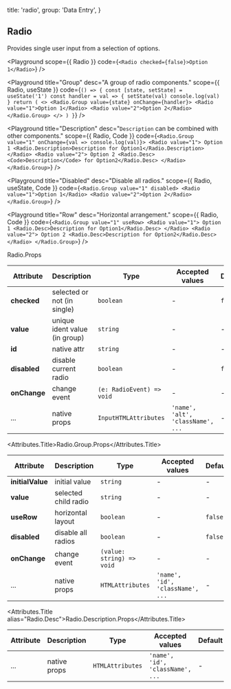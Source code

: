 
  title: 'radio',
  group: 'Data Entry',
}

## Radio

Provides single user input from a selection of options.

<Playground
  scope={{ Radio }}
  code={`
<Radio checked={false}>Option 1</Radio>
`} />

<Playground
  title="Group"
  desc="A group of radio components."
  scope={{ Radio, useState }}
  code={`
() => {
  const [state, setState] = useState('1')
  const handler = val => {
    setState(val)
    console.log(val)
  }
  return (
    <>
      <Radio.Group value={state} onChange={handler}>
        <Radio value="1">Option 1</Radio>
        <Radio value="2">Option 2</Radio>
      </Radio.Group>
    </>
  )
}
`} />

<Playground
  title="Description"
  desc="`Description` can be combined with other components."
  scope={{ Radio, Code }}
  code={`
<Radio.Group value="1" onChange={val => console.log(val)}>
  <Radio value="1">
    Option 1
    <Radio.Description>Description for Option1</Radio.Description>
  </Radio>
  <Radio value="2">
    Option 2
    <Radio.Desc><Code>Description</Code> for Option2</Radio.Desc>
  </Radio>
</Radio.Group>
`} />


<Playground
  title="Disabled"
  desc="Disable all radios."
  scope={{ Radio, useState, Code }}
  code={`
<Radio.Group value="1" disabled>
  <Radio value="1">Option 1</Radio>
  <Radio value="2">Option 2</Radio>
</Radio.Group>
`} />

<Playground
  title="Row"
  desc="Horizontal arrangement."
  scope={{ Radio, Code }}
  code={`
<Radio.Group value="1" useRow>
  <Radio value="1">
    Option 1
    <Radio.Desc>Description for Option1</Radio.Desc>
  </Radio>
  <Radio value="2">
    Option 2
    <Radio.Desc>Description for Option2</Radio.Desc>
  </Radio>
</Radio.Group>
`} />


<Attributes edit="/pages/en-us/components/radio.mdx">
<Attributes.Title>Radio.Props</Attributes.Title>

| Attribute | Description | Type | Accepted values | Default
| ---------- | ---------- | ---- |  -------------- | ------ |
| **checked** | selected or not (in single) | `boolean` | - | `false` |
| **value** | unique ident value (in group) | `string` | - | - |
| **id** | native attr | `string` | - | - |
| **disabled** | disable current radio | `boolean` | - | `false` |
| **onChange** | change event | `(e: RadioEvent) => void` | - | - |
| ... | native props | `InputHTMLAttributes` | `'name', 'alt', 'className', ...` | - |

<Attributes.Title>Radio.Group.Props</Attributes.Title>

| Attribute | Description | Type | Accepted values | Default
| ---------- | ---------- | ---- |  -------------- | ------ |
| **initialValue** | initial value | `string` | - | - |
| **value** | selected child radio | `string` | - | - |
| **useRow** | horizontal layout | `boolean` | - | `false` |
| **disabled** | disable all radios | `boolean` | - | `false` |
| **onChange** | change event | `(value: string) => void` | - | - |
| ... | native props | `HTMLAttributes` | `'name', 'id', 'className', ...` | - |

<Attributes.Title alias="Radio.Desc">Radio.Description.Props</Attributes.Title>

| Attribute | Description | Type | Accepted values | Default
| ---------- | ---------- | ---- |  -------------- | ------ |
| ... | native props | `HTMLAttributes` | `'name', 'id', 'className', ...` | - |

</Attributes>

